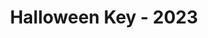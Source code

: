 ---
title: "Halloween Key - 2023"
images:
  color: "MUfCHtba5zu7IbRWKuxP5Keltzmj6bVJ0vUMWI91GRxXk8da"
  item: "MUfCHtba5zu7Ar1CvfE9w0edzrUiOLVpJlf4yvWq6uDF8PMm"
type: "key"
crate: "anniversary"
multiinstance: true
multiinstanceuuid: "9894c98f-376d-4bd8-9991-c8b85095875f"
---